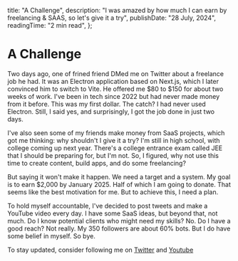   title: "A Challenge",
  description:
    "I was amazed by how much I can earn by freelancing & SAAS, so let's give it a try",
  publishDate: "28 July, 2024",
  readingTime: "2 min read",
};

# A Challenge

Two days ago, one of frined friend DMed me on Twitter about a freelance job he had. It was an Electron application based on Next.js, which I later convinced him to switch to Vite. He offered me $80 to $150 for about two weeks of work. I've been in tech since 2022 but had never made money from it before. This was my first dollar. The catch? I had never used Electron. Still, I said yes, and surprisingly, I got the job done in just two days.

I've also seen some of my friends make money from SaaS projects, which got me thinking: why shouldn't I give it a try? I'm still in high school, with college coming up next year. There's a college entrance exam called JEE that I should be preparing for, but I'm not. So, I figured, why not use this time to create content, build apps, and do some freelancing?

But saying it won't make it happen. We need a target and a system. My goal is to earn $2,000 by January 2025. Half of which I am going to donate. That seems like the best motivation for me. But to achieve this, I need a plan.

To hold myself accountable, I've decided to post tweets and make a YouTube video every day. I have some SaaS ideas, but beyond that, not much. Do I know potential clients who might need my skills? No. Do I have a good reach? Not really. My 350 followers are about 60% bots. But I do have some belief in myself. So bye.

To stay updated, consider following me on [Twitter](https://x.com/codetorso) and [Youtube](https://www.youtube.com/@CodeTorso)
